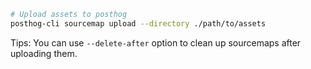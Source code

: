 ```bash
# Upload assets to posthog
posthog-cli sourcemap upload --directory ./path/to/assets
```

Tips: You can use `--delete-after` option to clean up sourcemaps after uploading them.
